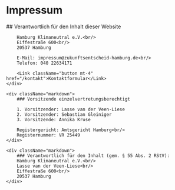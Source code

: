 
<Block variant="green">
  <h1 className="h1">Impressum</h1>
</Block>

<Block className="items-start">
    <div className="markdown">
        ## Verantwortlich für den Inhalt dieser Website

        Hamburg Klimaneutral e.V.<br/>
        Eiffestraße 600<br/>
        20537 Hamburg

        E-Mail: impressum@zukunftsentscheid-hamburg.de<br/>
        Telefon: 040 22634171

        <Link className="button mt-4" href="/kontakt">Kontaktformular</Link>
    </div>

    <div className="markdown">
        ### Vorsitzende einzelvertretungsberechtigt

        1. Vorsitzender: Lasse van der Veen-Liese
        2. Vorsitzender: Sebastian Gleiniger
        3. Vorsitzende: Annika Kruse

        Registergericht: Amtsgericht Hamburg<br/>
        Registernummer: VR 25449
    </div>

    <div className="markdown">
        ### Verantwortlich für den Inhalt (gem. § 55 Abs. 2 RStV):
        Hamburg Klimaneutral e.V.<br/>
        Lasse van der Veen-Liese<br/>
        Eiffestraße 600<br/>
        20537 Hamburg
    </div>

</Block>
